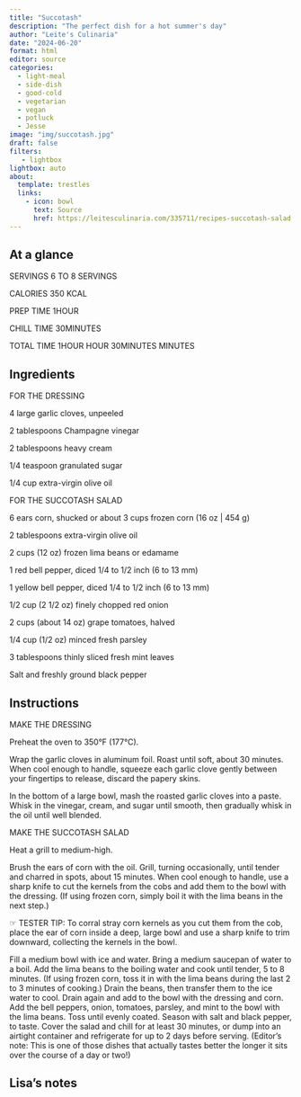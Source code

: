 ```yaml
---
title: "Succotash"
description: "The perfect dish for a hot summer's day"
author: "Leite's Culinaria"
date: "2024-06-20"
format: html
editor: source
categories:
  - light-meal
  - side-dish
  - good-cold
  - vegetarian
  - vegan
  - potluck
  - Jesse
image: "img/succotash.jpg"
draft: false
filters:
   - lightbox
lightbox: auto
about:
  template: trestles
  links:
    - icon: bowl
      text: Source
      href: https://leitesculinaria.com/335711/recipes-succotash-salad.html
---
```


## At a glance

SERVINGS
6 TO 8 SERVINGS

CALORIES
350 KCAL

PREP TIME
1HOUR

CHILL TIME
30MINUTES 

TOTAL TIME
1HOUR HOUR 30MINUTES MINUTES

## Ingredients

FOR THE DRESSING

4 large garlic cloves, unpeeled

2 tablespoons Champagne vinegar

2 tablespoons heavy cream

1/4 teaspoon granulated sugar

1/4 cup extra-virgin olive oil

FOR THE SUCCOTASH SALAD

6 ears corn, shucked or about 3 cups frozen corn (16 oz | 454 g)

2 tablespoons extra-virgin olive oil

2 cups (12 oz) frozen lima beans or edamame

1 red bell pepper, diced 1/4 to 1/2 inch (6 to 13 mm)

1 yellow bell pepper, diced 1/4 to 1/2 inch (6 to 13 mm)

1/2 cup (2 1/2 oz) finely chopped red onion

2 cups (about 14 oz) grape tomatoes, halved

1/4 cup (1/2 oz) minced fresh parsley

3 tablespoons thinly sliced fresh mint leaves

Salt and freshly ground black pepper

## Instructions

MAKE THE DRESSING

Preheat the oven to 350°F (177°C).

Wrap the garlic cloves in aluminum foil. Roast until soft, about 30 minutes. When cool enough to handle, squeeze each garlic clove gently between your fingertips to release, discard the papery skins.

In the bottom of a large bowl, mash the roasted garlic cloves into a paste. Whisk in the vinegar, cream, and sugar until smooth, then gradually whisk in the oil until well blended.

MAKE THE SUCCOTASH SALAD

Heat a grill to medium-high.

Brush the ears of corn with the oil. Grill, turning occasionally, until tender and charred in spots, about 15 minutes. When cool enough to handle, use a sharp knife to cut the kernels from the cobs and add them to the bowl with the dressing. (If using frozen corn, simply boil it with the lima beans in the next step.)

☞ TESTER TIP: To corral stray corn kernels as you cut them from the cob, place the ear of corn inside a deep, large bowl and use a sharp knife to trim downward, collecting the kernels in the bowl.

Fill a medium bowl with ice and water. Bring a medium saucepan of water to a boil. Add the lima beans to the boiling water and cook until tender, 5 to 8 minutes. (If using frozen corn, toss it in with the lima beans during the last 2 to 3 minutes of cooking.) Drain the beans, then transfer them to the ice water to cool. Drain again and add to the bowl with the dressing and corn.
Add the bell peppers, onion, tomatoes, parsley, and mint to the bowl with the lima beans. Toss until evenly coated. Season with salt and black pepper, to taste.
Cover the salad and chill for at least 30 minutes, or dump into an airtight container and refrigerate for up to 2 days before serving. (Editor’s note: This is one of those dishes that actually tastes better the longer it sits over the course of a day or two!)


## Lisa's notes